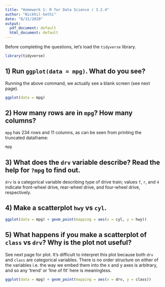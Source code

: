 ```yaml
---
title: "Homework 1: R for Data Science / 3.2.4"
author: "Nickhil-Sethi"
date: "8/31/2020"
output:
  pdf_document: default
  html_document: default
---
```


Before completing the questions, let's load the `tidyverse` library.
```r
library(tidyverse)
```

## 1) Run `ggplot(data = mpg)`. What do you see?
Running the above command, we actually see a blank screen (see next page).
```r
ggplot(data = mpg)
```

## 2) How many rows are in `mpg`? How many columns?
`mpg` has 234 rows and 11 columns, as can be seen from printing the truncated dataframe:
```r
mpg
```


## 3) What does the `drv` variable describe? Read the help for `?mpg` to find out.

`drv` is a categorical variable describing type of drive train; values `f`, `r`, and `4` indicate front-wheel drive, rear-wheel drive, and four-wheel drive, respectively. 

## 4) Make a scatterplot `hwy` vs `cyl`.
```r
ggplot(data = mpg) + geom_point(mapping = aes(x = cyl, y = hwy))
```

## 5) What happens if you make a scatterplot of `class` vs `drv`? Why is the plot not useful?
See next page for plot. It's difficult to interpret this plot because both `drv` and `class` are categorical variables. There is no order structure on either of the variables i.e. the way we embed them into the x and y axes is arbitrary, and so any 'trend' or 'line of fit' here is meaningless.
```r
ggplot(data = mpg) + geom_point(mapping = aes(x = drv, y = class))
```
